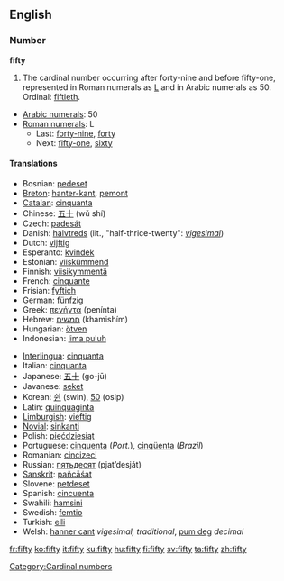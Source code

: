 ==English==

{{rank|scene|hot|I'd|847|fifty|trust|perfectly|fixed}}

===Number===
'''fifty'''

# The cardinal number occurring after forty-nine and before fifty-one, represented in Roman numerals as [[L]] and in Arabic numerals as 50. Ordinal: [[fiftieth]].
*[[w:Arabic numerals|Arabic numerals]]: 50
*[[w:Roman numerals|Roman numerals]]: L
**Last: [[forty-nine]], [[forty]]
**Next: [[fifty-one]], [[sixty]]

====Translations====
{{top}}
*Bosnian: [[pedeset]]
*[[Breton]]: [[hanter-kant]], [[pemont]]
*[[Catalan]]: [[cinquanta]]
*Chinese: [[五十]] (wǔ shí)
*Czech: [[padesát]]
*Danish: [[halvtreds]] (lit., "half-thrice-twenty": ''[[vigesimal]]'')
*Dutch: [[vijftig]] {{f}}
*Esperanto: [[kvindek]]
*Estonian: [[viiskümmend]]
*Finnish: [[viisikymmentä]]
*French: [[cinquante]] {{m}}
*Frisian: [[fyftich]]
*German: [[fünfzig]] {{f}}
*Greek: [[πενήντα]] (penínta)
*Hebrew: [[חמשים]] (khamishím) {{f}}
*Hungarian: [[ötven]]
*Indonesian: [[lima puluh]]
{{mid}}
*[[Interlingua]]: [[cinquanta]]
*Italian: [[cinquanta]] {{f}}
*Japanese: [[五十]] (go-jū)
*Javanese: [[seket]]
*Korean: [[쉰]] (swin), [[50]] (osip)
*Latin: [[quinquaginta]]
*[[Limburgish]]: [[vieftig]]
*[[Novial]]: [[sinkanti]]
*Polish: [[pięćdziesiąt]]
*Portuguese: [[cinquenta]] (''Port.''), [[cinqüenta]] (''Brazil'')
*Romanian: [[cincizeci]]
*Russian: [[пятьдесят]] (pjat’desját)
*[[Sanskrit]]: [[pañcāśat]]
*Slovene: [[petdeset]]
*Spanish: [[cincuenta]]
*Swahili: [[hamsini]]
*Swedish: [[femtio]]
*Turkish: [[elli]]
*Welsh: [[hanner cant]] ''vigesimal, traditional'', [[pum deg]] ''decimal''
{{bottom}}

[[Category:Cardinal numbers]]

[[fr:fifty]]
[[ko:fifty]]
[[it:fifty]]
[[ku:fifty]]
[[hu:fifty]]
[[fi:fifty]]
[[sv:fifty]]
[[ta:fifty]]
[[zh:fifty]]